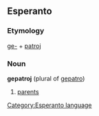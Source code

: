 == Esperanto ==
[[Category:Esperanto language]]
=== Etymology ===
[[ge-]] + [[patroj]]
=== Noun ===
'''gepatroj''' (plural of [[gepatro]])
# [[parents]]